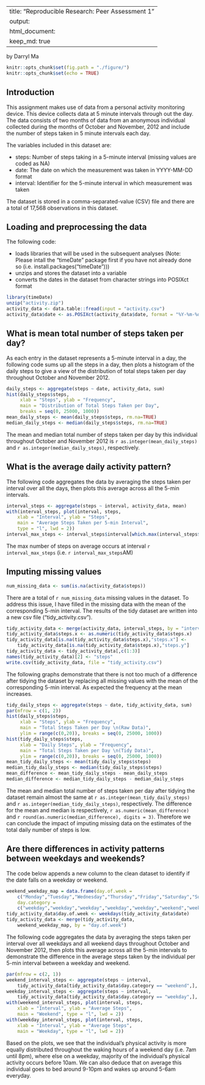 
---
title: "Reproducible Research: Peer Assessment 1"
output: 
  html_document:
    keep_md: true
---
by Darryl Ma

```r
knitr::opts_chunk$set(fig.path = "./figure/")
knitr::opts_chunk$set(echo = TRUE)
```

## Introduction

This assignment makes use of data from a personal activity monitoring device. This device collects data at 5 minute intervals through out the day. The data consists of two months of data from an anonymous individual collected during the months of October and November, 2012 and include the number of steps taken in 5 minute intervals each day.

The variables included in this dataset are:

- steps: Number of steps taking in a 5-minute interval (missing values are coded as \color{red}{\verb|NA|}NA)
- date: The date on which the measurement was taken in YYYY-MM-DD format
- interval: Identifier for the 5-minute interval in which measurement was taken

The dataset is stored in a comma-separated-value (CSV) file and there are a total of 17,568 observations in this dataset.

## Loading and preprocessing the data

The following code:

- loads libraries that will be used in the subsequent analyses (Note: Please intall the "timeDate" package first if you have not already done so (i.e. install.packages("timeDate")))
- unzips and stores the dataset into a variable
- converts the dates in the dataset from character strings into POSIXct format

```r
library(timeDate)
unzip("activity.zip")
activity_data <- data.table::fread(input = "activity.csv")
activity_data$date <- as.POSIXct(activity_data$date, format = "%Y-%m-%d")
```

## What is mean total number of steps taken per day?

As each entry in the dataset represents a 5-minute interval in a day, the following code sums up all the steps in a day, then plots a histogram of the daily steps to give a view of the distribution of total steps taken per day throughout October and November 2012.

```r
daily_steps <- aggregate(steps ~ date, activity_data, sum)
hist(daily_steps$steps, 
     xlab = "Steps", ylab = "Frequency", 
     main = "Distribution of Total Steps Taken per Day",
     breaks = seq(0, 25000, 1000))
mean_daily_steps <- mean(daily_steps$steps, rm.na=TRUE)
median_daily_steps <- median(daily_steps$steps, rm.na=TRUE)
```

The mean and median total number of steps taken per day by this individual throughout October and November 2012 is `r as.integer(mean_daily_steps)` and `r as.integer(median_daily_steps)`, respectively. 

## What is the average daily activity pattern?

The following code aggregates the data by averaging the steps taken per interval over all the days, then plots this average across all the 5-min intervals.

```r
interval_steps <- aggregate(steps ~ interval, activity_data, mean)
with(interval_steps, plot(interval, steps, 
    xlab = "Interval", ylab = "Steps",
    main = "Average Steps Taken per 5-min Interval",
    type = "l", lwd = 2))
interval_max_steps <- interval_steps$interval[which.max(interval_steps$steps)]
```

The max number of steps on average occurs at interval `r interval_max_steps` (i.e. `r interval_max_steps`AM) 

## Imputing missing values

```r
num_missing_data <- sum(is.na(activity_data$steps))
```

There are a total of `r num_missing_data` missing values in the dataset. To address this issue, I have filled in the missing data with the mean of the corresponding 5-min interval. The results of the tidy dataset are written into a new csv file ("tidy_activity.csv").

```r
tidy_activity_data <- merge(activity_data, interval_steps, by = "interval")
tidy_activity_data$steps.x <- as.numeric(tidy_activity_data$steps.x)
tidy_activity_data[is.na(tidy_activity_data$steps.x),"steps.x"] <- 
    tidy_activity_data[is.na(tidy_activity_data$steps.x),"steps.y"]
tidy_activity_data <- tidy_activity_data[,c(1:3)]
names(tidy_activity_data)[2] <- "steps"
write.csv(tidy_activity_data, file = "tidy_activity.csv")
```

The following graphs demonstrate that there is not too much of a difference after tidying the dataset by replacing all missing values with the mean of the corresponding 5-min interval. As expected the frequency at the mean increases.

```r
tidy_daily_steps <- aggregate(steps ~ date, tidy_activity_data, sum)
par(mfrow = c(1, 2))
hist(daily_steps$steps, 
     xlab = "Steps", ylab = "Frequency", 
     main = "Total Steps Taken per Day \n(Raw Data)",
     ylim = range(c(0,20)), breaks = seq(0, 25000, 1000))
hist(tidy_daily_steps$steps, 
     xlab = "Daily Steps", ylab = "Frequency", 
     main = "Total Steps Taken per Day \n(Tidy Data)",
     ylim = range(c(0,20)), breaks = seq(0, 25000, 1000))
mean_tidy_daily_steps <- mean(tidy_daily_steps$steps)
median_tidy_daily_steps <- median(tidy_daily_steps$steps)
mean_difference <- mean_tidy_daily_steps - mean_daily_steps
median_difference <- median_tidy_daily_steps - median_daily_steps
```

The mean and median total number of steps taken per day after tidying the dataset remain almost the same at `r as.integer(mean_tidy_daily_steps)` and `r as.integer(median_tidy_daily_steps)`, respectively. The difference for the mean and median is respectively, `r as.numeric(mean_difference)` and `r round(as.numeric(median_difference), digits = 3)`. Therefore we can conclude the impact of imputing missing data on the estimates of the total daily number of steps is low.

## Are there differences in activity patterns between weekdays and weekends?

The code below appends a new column to the clean dataset to identify if the date falls on a weekday or weekend.

```r
weekend_weekday_map = data.frame(day.of.week = 
    c("Monday","Tuesday","Wednesday","Thursday","Friday","Saturday","Sunday"), 
    day.category = 
    c("weekday","weekday","weekday","weekday","weekday","weekend","weekend")) 
tidy_activity_data$day.of.week <- weekdays(tidy_activity_data$date) 
tidy_activity_data <- merge(tidy_activity_data, 
    weekend_weekday_map, by = "day.of.week")
```

The following code aggregates the data by averaging the steps taken per interval over all weekdays and all weekend days throughout October and November 2012, then plots this average across all the 5-min intervals to demonstrate the difference in the average steps taken by the individual per 5-min interval between a weekday and weekend.

```r
par(mfrow = c(2, 1))
weekend_interval_steps <- aggregate(steps ~ interval, 
    tidy_activity_data[tidy_activity_data$day.category == "weekend",], mean)
weekday_interval_steps <- aggregate(steps ~ interval, 
    tidy_activity_data[tidy_activity_data$day.category == "weekday",], mean)
with(weekend_interval_steps, plot(interval, steps, 
    xlab = "Interval", ylab = "Average Steps", 
    main = "Weekend", type = "l", lwd = 2))
with(weekday_interval_steps, plot(interval, steps, 
    xlab = "Interval", ylab = "Average Steps", 
    main = "Weekday", type = "l", lwd = 2))
```

Based on the plots, we see that the individual's physical activity is more equally distributed throughout the waking hours of a weekend day (i.e. 7am until 8pm), where else on a weekday, majority of the individual's physical activity occurs before 10am. We can also deduce that on average this individual goes to bed around 9-10pm and wakes up around 5-6am everyday. 